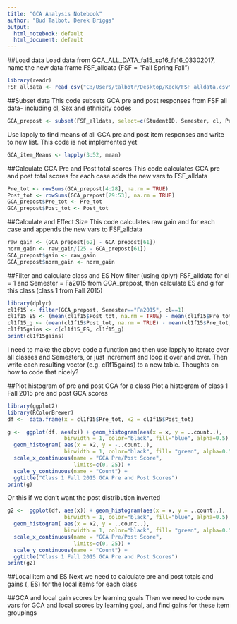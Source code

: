 ```yaml
---
title: "GCA Analysis Notebook"
author: "Bud Talbot, Derek Briggs"
output:
  html_notebook: default
  html_document: default
---
```


##Load data
Load data from GCA_ALL_DATA_fa15_sp16_fa16_03302017, name the new data frame FSF_alldata (FSF = "Fall Spring Fall")
```r
library(readr)
FSF_alldata <- read_csv("C:/Users/talbotr/Desktop/Keck/FSF_alldata.csv")
```

##Subset data
This code subsets GCA pre and post responses from FSF all data- including cl, Sex and ethnicity codes
```r
GCA_prepost <- subset(FSF_alldata, select=c(StudentID, Semester, cl, Pre1:Post25, Sex:Demo4White5))
```


Use lapply to find means of all GCA pre and post item responses and write to new list. This code is not implemented yet
```r
GCA_item_Means <- lapply(3:52, mean)
```

##Calculate GCA Pre and Post total scores
This code calculates GCA pre and post total scores for each case adds the new vars to  FSF_alldata
```r
Pre_tot <- rowSums(GCA_prepost[4:28], na.rm = TRUE)
Post_tot <- rowSums(GCA_prepost[29:53], na.rm = TRUE)
GCA_prepost$Pre_tot <- Pre_tot
GCA_prepost$Post_tot <- Post_tot
```

##Calculate <g> and Effect Size
This code calculates raw gain and <g> for each case and appends the new vars to FSF_alldata
```r
raw_gain <- (GCA_prepost[62] - GCA_prepost[61])
norm_gain <- raw_gain/(25 - GCA_prepost[61]) 
GCA_prepost$gain <- raw_gain
GCA_prepost$norm_gain <- norm_gain
```

##Filter and calculate class <g> and ES
Now filter (using dplyr) FSF_alldata for cl = 1 and Semester = Fa2015 from GCA_prepost, then calculate ES and g for this class (class 1 from Fall 2015)
```r
library(dplyr)
cl1f15 <- filter(GCA_prepost, Semester=="Fa2015", cl==1)
cl1f15_ES <- (mean(cl1f15$Post_tot, na.rm = TRUE) - mean(cl1f15$Pre_tot, na.rm = TRUE))/sd(cl1f15$Pre_tot, na.rm = TRUE)
cl1f15_g <- (mean(cl1f15$Post_tot, na.rm = TRUE) - mean(cl1f15$Pre_tot, na.rm = TRUE))/(25-mean(cl1f15$Pre_tot, na.rm = TRUE))
cl1f15gains <- c(cl1f15_ES, cl1f15_g)
print(cl1f15gains)
```


I need to make the above code a function and then use lapply to iterate over all classes and Semesters, or just increment and loop it over and over. Then write each resulting vector (e.g. cl1f15gains) to a new table. Thoughts on how to code that nicely?


##Plot histogram of pre and post GCA for a class
Plot a histogram of class 1 Fall 2015 pre and post GCA scores
```r
library(ggplot2)
library(RColorBrewer)
df <-  data.frame(x = cl1f15$Pre_tot, x2 = cl1f15$Post_tot)

g <-  ggplot(df, aes(x)) + geom_histogram(aes(x = x, y = ..count..),
                  binwidth = 1, color="black", fill="blue", alpha=0.5) + 
  geom_histogram( aes(x = x2, y = -..count..), 
                  binwidth = 1, color="black", fill= "green", alpha=0.5) +
  scale_x_continuous(name = "GCA Pre/Post Score", 
                     limits=c(0, 25)) +
  scale_y_continuous(name = "Count") +
  ggtitle("Class 1 Fall 2015 GCA Pre and Post Scores")
print(g)
```

Or this if we don't want the post distribution inverted
```r
g2 <-  ggplot(df, aes(x)) + geom_histogram(aes(x = x, y = ..count..),
                  binwidth = 1, color="black", fill="blue", alpha=0.5) + 
  geom_histogram( aes(x = x2, y = ..count..), 
                  binwidth = 1, color="black", fill= "green", alpha=0.5) +
  scale_x_continuous(name = "GCA Pre/Post Score", 
                     limits=c(0, 25)) +
  scale_y_continuous(name = "Count") +
  ggtitle("Class 1 Fall 2015 GCA Pre and Post Scores")
print(g2)
```


##Local item <g> and ES
Next we need to calculate pre and post totals and gains (<g>, ES) for the local items for each class

##GCA and local gain scores by learning goals
Then we need to code new vars for GCA and local scores by learning goal, and find gains for these item groupings

